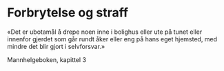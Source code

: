 
# Forbrytelse og straff

«Det er ubotamål å drepe noen inne i bolighus eller ute på tunet eller innenfor gjerdet som går rundt åker eller eng på hans eget hjemsted, med mindre det blir gjort i selvforsvar.»

Mannhelgeboken, kapittel 3

<Work id="ubb-diplom-0150" />
